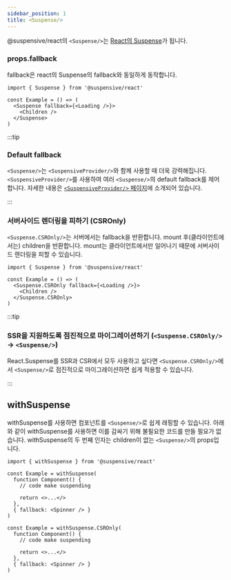 ```yaml
---
sidebar_position: 1
title: <Suspense/>
---
```


@suspensive/react의 `<Suspense/>`는 [React의 Suspense](https://react.dev/reference/react/Suspense)가 됩니다.

### props.fallback

fallback은 react의 Suspense의 fallback와 동일하게 동작합니다.

```tsx
import { Suspense } from '@suspensive/react'

const Example = () => (
  <Suspense fallback={<Loading />}>
    <Children />
  </Suspense>
)
```

:::tip

### Default fallback

`<Suspense/>`는 `<SuspensiveProvider/>`와 함께 사용할 때 더욱 강력해집니다. `<SuspensiveProvider/>`를 사용하여 여러 `<Suspense/>`의 default fallback를 제어합니다. 자세한 내용은 [`<SuspensiveProvider/>` 페이지](./SuspensiveProvider.i18n)에 소개되어 있습니다.

:::

### 서버사이드 렌더링을 피하기 (CSROnly)

`<Suspense.CSROnly/>`는 서버에서는 fallback을 반환합니다. mount 후(클라이언트에서는) children을 반환합니다. mount는 클라이언트에서만 일어나기 때문에 서버사이드 렌더링을 피할 수 있습니다.

```tsx
import { Suspense } from '@suspensive/react'

const Example = () => (
  <Suspense.CSROnly fallback={<Loading />}>
    <Children />
  </Suspense.CSROnly>
)
```

:::tip

### SSR을 지원하도록 점진적으로 마이그레이션하기 (`<Suspense.CSROnly/>` -> `<Suspense/>`)

React.Suspense를 SSR과 CSR에서 모두 사용하고 싶다면 `<Suspense.CSROnly/>`에서 `<Suspense/>`로 점진적으로 마이그레이션하면 쉽게 적용할 수 있습니다.

:::

## withSuspense

withSuspense를 사용하면 컴포넌트를 `<Suspense/>`로 쉽게 래핑할 수 있습니다.
아래와 같이 withSuspense를 사용하면 이를 감싸기 위해 불필요한 코드를 만들 필요가 없습니다.
withSuspense의 두 번째 인자는 children이 없는 `<Suspense/>`의 props입니다.

```tsx
import { withSuspense } from '@suspensive/react'

const Example = withSuspense(
  function Component() {
    // code make suspending

    return <>...</>
  },
  { fallback: <Spinner /> }
)

const Example = withSuspense.CSROnly(
  function Component() {
    // code make suspending

    return <>...</>
  },
  { fallback: <Spinner /> }
)
```
